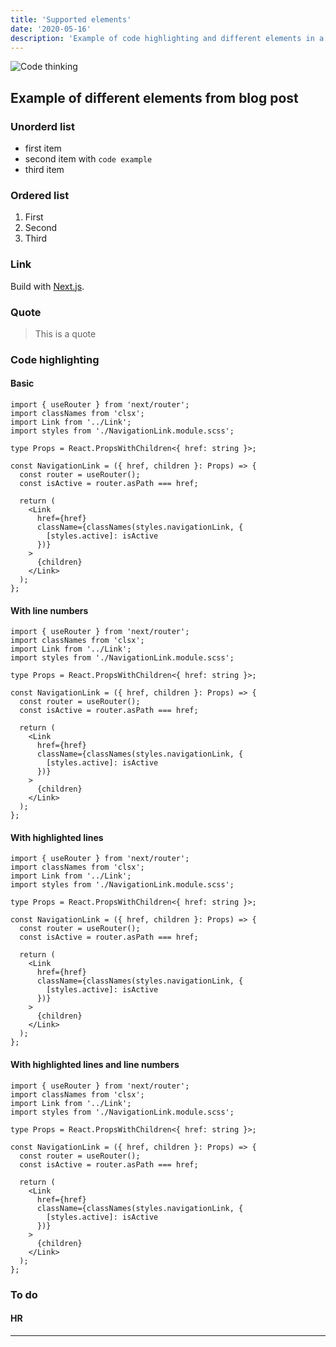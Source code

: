 ```yaml
---
title: 'Supported elements'
date: '2020-05-16'
description: 'Example of code highlighting and different elements in a blog post.'
---
```


![Code thinking](./code-thinking.png)

## Example of different elements from blog post

### Unorderd list

- first item
- second item with `code example`
- third item

### Ordered list

1. First
2. Second
3. Third

### Link

Build with [Next.js](https://nextjs.org/).

### Quote

> This is a quote

### Code highlighting

#### Basic

```tsx
import { useRouter } from 'next/router';
import classNames from 'clsx';
import Link from '../Link';
import styles from './NavigationLink.module.scss';

type Props = React.PropsWithChildren<{ href: string }>;

const NavigationLink = ({ href, children }: Props) => {
  const router = useRouter();
  const isActive = router.asPath === href;

  return (
    <Link
      href={href}
      className={classNames(styles.navigationLink, {
        [styles.active]: isActive
      })}
    >
      {children}
    </Link>
  );
};
```

#### With line numbers

```tsx showLineNumbers
import { useRouter } from 'next/router';
import classNames from 'clsx';
import Link from '../Link';
import styles from './NavigationLink.module.scss';

type Props = React.PropsWithChildren<{ href: string }>;

const NavigationLink = ({ href, children }: Props) => {
  const router = useRouter();
  const isActive = router.asPath === href;

  return (
    <Link
      href={href}
      className={classNames(styles.navigationLink, {
        [styles.active]: isActive
      })}
    >
      {children}
    </Link>
  );
};
```

#### With highlighted lines

```tsx {12-21}
import { useRouter } from 'next/router';
import classNames from 'clsx';
import Link from '../Link';
import styles from './NavigationLink.module.scss';

type Props = React.PropsWithChildren<{ href: string }>;

const NavigationLink = ({ href, children }: Props) => {
  const router = useRouter();
  const isActive = router.asPath === href;

  return (
    <Link
      href={href}
      className={classNames(styles.navigationLink, {
        [styles.active]: isActive
      })}
    >
      {children}
    </Link>
  );
};
```

#### With highlighted lines and line numbers

```tsx {12-21} showLineNumbers
import { useRouter } from 'next/router';
import classNames from 'clsx';
import Link from '../Link';
import styles from './NavigationLink.module.scss';

type Props = React.PropsWithChildren<{ href: string }>;

const NavigationLink = ({ href, children }: Props) => {
  const router = useRouter();
  const isActive = router.asPath === href;

  return (
    <Link
      href={href}
      className={classNames(styles.navigationLink, {
        [styles.active]: isActive
      })}
    >
      {children}
    </Link>
  );
};
```

### To do

#### HR

---
